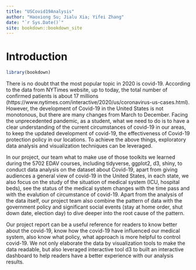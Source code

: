 ```yaml
--- 
title: "USCovid19Analysis"
author: "Haoxiong Su; Jialu Xia; Yifei Zhang"
date: "`r Sys.Date()`"
site: bookdown::bookdown_site
---
```


# Introduction
```r
library(bookdown)
```

There is no doubt that the most popular topic in 2020 is covid-19. According to the data from NYTimes website, up to today, the total number of confirmed patients is about 17 millions (https://www.nytimes.com/interactive/2020/us/coronavirus-us-cases.html). However, the development of Covid-19 in the United States is not monotonous, but there are many changes from March to December. Facing the unprecedented pandemic, as a student, what we need to do is to have a clear understanding of the current circumstances of covid-19 in our areas, to keep the updated development of covid-19, the effectiveness of Covid-19 protection policy in our locations. To achieve the above things, exploratory data analysis and visualization techniques can be leveraged. 

In our project, our team what to make use of those toolkits we learned during the 5702 EDAV courses, including tidyverse, ggplot2, d3, shiny, to conduct data analysis on the dataset about Covid-19, apart from giving audiences a general view of covid-19 in the United States, in each state, we also focus on the study of the situation of medical system (ICU, hospital beds), see the status of the medical system changes with the time pass and with the evalution of circumstance of covid-19. Apart from the analysis of the data itself, our project team also combine the pattern of data with the government policy and significant social events (stay at home order, shut down date, election day) to dive deeper into the root cause of the pattern.

Our project report can be a useful reference for readers to know better about the covid-19, know how the covid-19 have influenced our medical system, also know what policy, what approach is more helpful to control covid-19. We not only elaborate the data by visualization tools to make the data readable, but also leveraged interactive tool d3 to built an interactive dashboard to help readers have a better experience with our analysis results. 